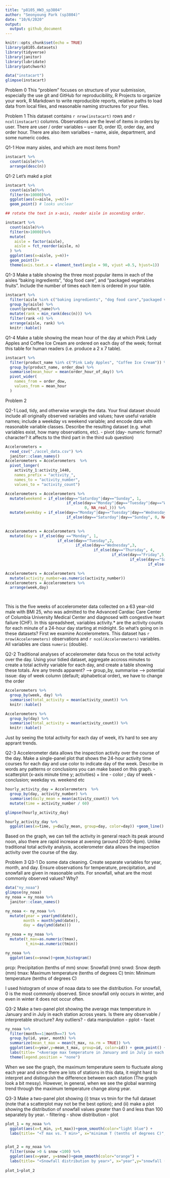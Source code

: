 ```yaml
---
title: "p8105_HW3_sp3804"
author: "Seonyoung Park (sp3804)"
date: "10/6/2020"
output:
  output: github_document
---
```


```r
knitr::opts_chunk$set(echo = TRUE)
library(p8105.datasets)
library(tidyverse)
library(janitor)
library(lubridate)
library(patchwork)
```

```R

data("instacart")
glimpse(instacart)

````

Problem 0
This “problem” focuses on structure of your submission, especially the use git and GitHub for reproducibility, R Projects to organize your work, R Markdown to write reproducible reports, relative paths to load data from local files, and reasonable naming structures for your files.

Problem 1 
This dataset contains `r nrow(instacart)` rows and `r ncol(instacart)` columns.
Observations are the level of items in orders by user. There are user / order variables -- user ID, order ID, order day, and order hour. There are also item varialbes -- name, aisle, department, and some numeric codes. 

Q1-1 How many aisles, and which are most items from?
```r
instacart %>%
  count(aisle)%>%
  arrange(desc(n))

```

Q1-2 Let's makd a plot

```r
instacart %>%
  count(aisle)%>%
  filter(n>10000)%>%
  ggplot(aes(x=aisle, y=n))+
  geom_point() # looks unclear 

## rotate the text in x-axis, reoder aisle in ascending order. 

instacart %>%
  count(aisle)%>%
  filter(n>10000)%>%
  mutate(
    aisle = factor(aisle),
    aisle = fct_reorder(aisle, n)
  ) %>%
  ggplot(aes(x=aisle, y=n))+
  geom_point()+
  theme(axis.text.x = element_text(angle = 90, vjust =0.5, hjust=1))

```
Q1-3 Make a table showing the three most popular items in each of the aisles “baking ingredients”, “dog food care”, and “packaged vegetables fruits”. Include the number of times each item is ordered in your table.

```r
instacart %>%
  filter(aisle %in% c("baking ingredients", "dog food care","packaged vegetables fruits")) %>%
  group_by(aisle) %>%
  count(product_name)%>%
  mutate(rank = min_rank(desc(n))) %>%
  filter(rank <4) %>%
  arrange(aisle, rank) %>%
  knitr::kable()

```
Q1-4 Make a table showing the mean hour of the day at which Pink Lady Apples and Coffee Ice Cream are ordered on each day of the week; format this table for human readers (i.e. produce a 2 x 7 table).

```r
instacart %>%
  filter(product_name %in% c("Pink Lady Apples", "Coffee Ice Cream")) %>%
  group_by(product_name, order_dow) %>%
  summarise(mean_hour = mean(order_hour_of_day)) %>%
  pivot_wider(
    names_from = order_dow,
    values_from = mean_hour
  )

```

Problem 2

Q2-1 Load, tidy, and otherwise wrangle the data. Your final dataset should include all originally observed variables and values; have useful variable names; include a weekday vs weekend variable; and encode data with reasonable variable classes. Describe the resulting dataset (e.g. what variables exist, how many observations, etc).
- pivot (day- numeric format? character? it affects to the third part in the third sub question)
```r
Accelerometers = 
  read_csv("./accel_data.csv") %>%
  janitor::clean_names() 
Accelerometers = Accelerometers  %>%
  pivot_longer(
    activity_1:activity_1440,
    names_prefix = "activity_",
    names_to = "activity_number",
    values_to = "activity_count")

Accelerometers = Accelerometers %>% 
  mutate(weekend = if_else(day=="Saturday"|day=="Sunday", 1,
                           if_else(day=="Monday"|day=="Tuesday"|day=="Wednesday"|day=="Thursday"|day=="Friday",
                                   0, NA_real_))) %>%
  mutate(weekday = if_else(day=="Monday"|day=="Tuesday"|day=="Wednesday"|day=="Thursday"|day=="Friday", 1,
                           if_else(day=="Saturday"|day=="Sunday", 0, NA_real_)))
  

Accelerometers = Accelerometers %>% 
  mutate(day = if_else(day =="Monday", 1,
                       if_else(day=="Tuesday",2,
                               if_else(day=="Wednesday",3,
                                       if_else(day=="Thursday", 4,
                                               if_else(day=="Friday",5,
                                                       if_else(day=="Saturday",6,
                                                               if_else(day=="Sunday",7, NA_real_))))))))

Accelerometers = Accelerometers %>% 
  mutate(activity_number=as.numeric(activity_number))
Accelerometers = Accelerometers %>% 
  arrange(week,day) 

  
```
This is the five weeks of accelerometer data collected on a 63 year-old male with BMI 25, who was admitted to the Advanced Cardiac Care Center of Columbia University Medical Center and diagnosed with congestive heart failure (CHF). In this spreadsheet, variables activity.* are the activity counts for each minute of a 24-hour day starting at midnight.
So what's going on in these datasets? First we examine Accelerometers. This dataset has `r nrow(Accelerometers)` observations and `r ncol(Accelerometers)` variables. All variables are class `numeric` (double). 



Q2-2 Traditional analyses of accelerometer data focus on the total activity over the day. Using your tidied dataset, aggregate accross minutes to create a total activity variable for each day, and create a table showing these totals. Are any trends apparent?
--> group_by, summarise 
--> potential issue: day of week column (default; alphabetical order), we have to change the order
```r
Accelerometers %>%
  group_by(week, day) %>%
  summarise(total_activity = mean(activity_count)) %>%
  knitr::kable()

Accelerometers %>%
  group_by(day) %>%
  summarise(total_activity = mean(activity_count)) %>%
  knitr::kable()

````
Just by seeing the total activity for each day of week, it's hard to see any apprant trends. 


Q2-3 Accelerometer data allows the inspection activity over the course of the day. Make a single-panel plot that shows the 24-hour activity time courses for each day and use color to indicate day of the week. Describe in words any patterns or conclusions you can make based on this graph.
- scatterplot (x-axis minute time y; activities) + line 
- color ; day of week
- conclusion; weekday vs. weekend etc
```r
  
hourly_activity_day = Accelerometers  %>%
  group_by(day, activity_number) %>%
  summarise(daily_mean = mean(activity_count)) %>%
  mutate(time = activity_number / 60)

glimpse(hourly_activity_day)

hourly_activity_day %>%
  ggplot(aes(x=time, y=daily_mean, group=day, color=day)) +geom_line() +ggtitle("<24-hour activity time courses each day>") +xlab("hour") +ylab("activity count")


```
Based on the graph, we can tell the activity in general reach its peak around noon, also there are rapid increase at avening (around 20:00-8pm). Unlike traditional total activity analysis, accelerometer data allows the inspection activity over the course of the day.




Problem 3
Q3-1 Do some data cleaning. Create separate variables for year, month, and day. Ensure observations for temperature, precipitation, and snowfall are given in reasonable units. For snowfall, what are the most commonly observed values? Why?
```r
data("ny_noaa")
glimpse(ny_noaa)
ny_noaa = ny_noaa %>%
  janitor::clean_names()

ny_noaa <- ny_noaa %>%
  mutate(year = year(ymd(date)),
        month = month(ymd(date)),
        day = day(ymd(date))) 

ny_noaa = ny_noaa %>%
  mutate(t_max=as.numeric(tmax),
         t_min=as.numeric(tmin))

ny_noaa %>%
  ggplot(aes(x=snow))+geom_histogram()

```
prcp: Precipitation (tenths of mm)
snow: Snowfall (mm)
snwd: Snow depth (mm)
tmax: Maximum temperature (tenths of degrees C)
tmin: Minimum temperature (tenths of degrees C)

I used histogram of snow of noaa data to see the distribution. For snowfall, 0 is the most commonly observed. Since snowfall only occurs in winter, and even in winter it does not occur often. 


Q3-2 Make a two-panel plot showing the average max temperature in January and in July in each station across years. Is there any observable / interpretable structure? Any outliers?
- data manipulation
- pplot - facet
```r
ny_noaa %>%
  filter(month==1|month==7) %>%
  group_by(id, year, month) %>%
  summarize(mean_t_max = mean(t_max, na.rm = TRUE)) %>%
  ggplot(aes(x=year,y=mean_t_max, group=id, color=id)) + geom_point() + geom_path()+ facet_grid(~month)+
  labs(title= "<Average max temperature in January and in July in each station across years>", x="year",y="mean max T")+
  theme(legend.position = "none")

```
When we see the graph, the maximum temperature seem to fluctuate along each year and since there are lots of stations in this data, it might hard to interpret and distinguish the difference between each station (The graph look a bit messy). However, in general, when we see the global warming trend through the maximum temperature change along year. 

Q3-3 Make a two-panel plot showing (i) tmax vs tmin for the full dataset (note that a scatterplot may not be the best option); and (ii) make a plot showing the distribution of snowfall values greater than 0 and less than 100 separately by year.
- filtering
- show distribution
- plot
```r
plot_1 = ny_noaa %>%
  ggplot(aes(x=t_min, y=t_max))+geom_smooth(color="light blue") +
  labs(title= "<T max vs. T min>", x="minimum T (tenths of degrees C)",y="maximum T (tenths of degrees C)")


plot_2 = ny_noaa %>%
  filter(snow >0 & snow <100) %>%
  ggplot(aes(x=year, y=snow))+geom_smooth(color="orange") +
  labs(title= "<Snowfall distribution by year>", x="year",y="snowfall (mm)")
  
plot_1+plot_2
  


```